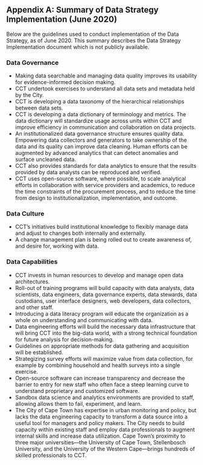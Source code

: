## Appendix A: Summary of Data Strategy Implementation (June 2020) {-}

Below are the guidelines used to conduct implementation of the Data Strategy, as of June 2020. This summary describes the Data Strategy Implementation document which is not publicly available.

### Data Governance {-}

- Making data searchable and managing data quality improves its usability for evidence-informed decision making.
- CCT undertook exercises to understand all data sets and metadata held by the City.
- CCT is developing a data taxonomy of the hierarchical relationships between data sets.
- CCT is developing a data dictionary of terminology and metrics. The data dictionary will standardize usage across units within CCT and improve efficiency in communication and collaboration on data projects.
- An institutionalized data governance structure ensures quality data. Empowering data collectors and generators to take ownership of the data and its quality can improve data cleaning. Human efforts can be augmented by advanced analytics that can detect anomalies and surface uncleaned data.
- CCT also provides standards for data analytics to ensure that the results provided by data analysts can be reproduced and verified.
- CCT uses open-source software, where possible, to scale analytical efforts in collaboration with service providers and academics, to reduce the time constraints of the procurement process, and to reduce the time from design to institutionalization, implementation, and outcome.

### Data Culture {-}

- CCT's initiatives build institutional knowledge to flexibly manage data and adjust to changes both internally and externally.
- A change management plan is being rolled out to create awareness of, and desire for, working with data.

### Data Capabilities {-}

- CCT invests in human resources to develop and manage open data architectures.
- Roll-out of training programs will build capacity with data analysts, data scientists, data engineers, data governance experts, data stewards, data custodians, user interface designers, web developers, data collectors, and other staff.
- Introducing a data literacy program will educate the organization as a whole on understanding and communicating with data.
- Data engineering efforts will build the necessary data infrastructure that will bring CCT into the big-data world, with a strong technical foundation for future analysis for decision-making.
- Guidelines on appropriate methods for data gathering and acquisition will be established.
- Strategizing survey efforts will maximize value from data collection, for example by combining household and health surveys into a single exercise.
- Open-source software can increase transparency and decrease the barrier to entry for new staff who often face a steep learning curve to understand proprietary and customized software.
- Sandbox data science and analytics environments are provided to staff, allowing allows them to fail, experiment, and learn.
- The City of Cape Town has expertise in urban monitoring and policy, but lacks the data engineering capacity to transform a data source into a useful tool for managers and policy makers. The City needs to build capacity within existing staff and employ data professionals to augment internal skills and increase data utilization. Cape Town's proximity to three major universities---the University of Cape Town, Stellenbosch University, and the University of the Western Cape---brings hundreds of skilled professionals to CCT.
